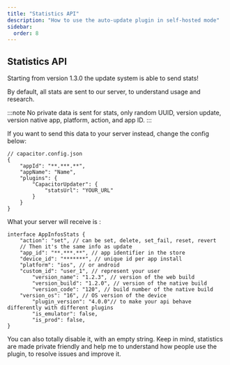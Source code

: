 ```yaml
---
title: "Statistics API"
description: "How to use the auto-update plugin in self-hosted mode"
sidebar:
  order: 8
---
```


## Statistics API

Starting from version 1.3.0 the update system is able to send stats!

By default, all stats are sent to our server, to understand usage and research. 

:::note
No private data is sent for stats, only random UUID, version update, version native app, platform, action, and app ID.
:::

If you want to send this data to your server instead, change the config below:

```tsx
// capacitor.config.json
{
	"appId": "**.***.**",
	"appName": "Name",
	"plugins": {
		"CapacitorUpdater": {
			"statsUrl": "YOUR_URL"
		}
	}
}
```

What your server will receive is :

```tsx
interface AppInfosStats {
	"action": "set", // can be set, delete, set_fail, reset, revert
	// Then it's the same info as update
	"app_id": "**.***.**", // app identifier in the store
	"device_id": "*******", // unique id per app install
	"platform": "ios", // or android
	"custom_id": "user_1", // represent your user
        "version_name": "1.2.3", // version of the web build
        "version_build": "1.2.0", // version of the native build
        "version_code": "120", // build number of the native build
	"version_os": "16", // OS version of the device
        "plugin_version": "4.0.0"// to make your api behave differently with different plugins
        "is_emulator": false,
    	"is_prod": false,
}
```

You can also totally disable it, with an empty string. Keep in mind, statistics are made private friendly and help me to understand how people use the plugin, to resolve issues and improve it.

<LinkCard
	title="Handling Updates"
	href="/docs/plugin/self-hosted/handling-updates"
/>